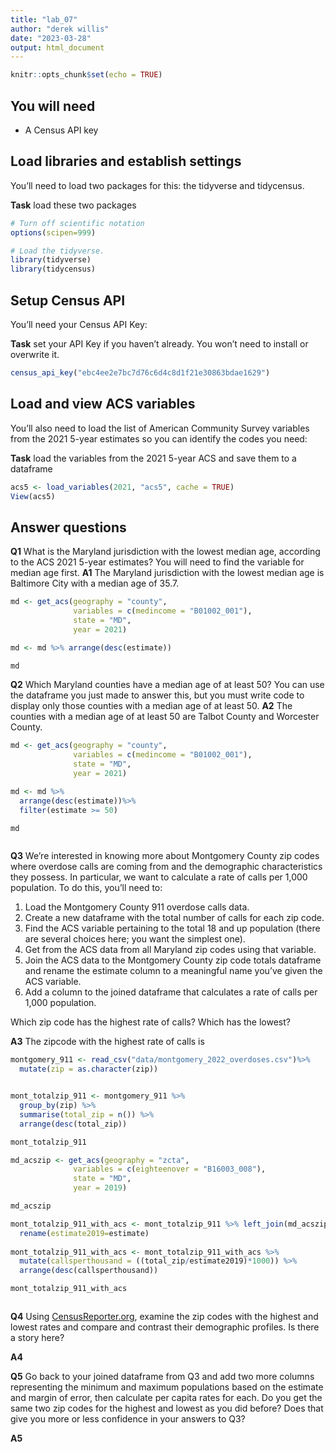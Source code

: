 ```yaml
---
title: "lab_07"
author: "derek willis"
date: "2023-03-28"
output: html_document
---
```


```r
knitr::opts_chunk$set(echo = TRUE)
```

## You will need

-   A Census API key

## Load libraries and establish settings

You'll need to load two packages for this: the tidyverse and tidycensus.

**Task** load these two packages

```r
# Turn off scientific notation
options(scipen=999)

# Load the tidyverse.
library(tidyverse)
library(tidycensus)
```

## Setup Census API

You'll need your Census API Key:

**Task** set your API Key if you haven't already. You won't need to install or overwrite it.

```r
census_api_key("ebc4ee2e7bc7d76c6d4c8d1f21e30863bdae1629")

```

## Load and view ACS variables

You'll also need to load the list of American Community Survey variables from the 2021 5-year estimates so you can identify the codes you need:

**Task** load the variables from the 2021 5-year ACS and save them to a dataframe

```r
acs5 <- load_variables(2021, "acs5", cache = TRUE)
View(acs5)
```

## Answer questions

**Q1** What is the Maryland jurisdiction with the lowest median age, according to the ACS 2021 5-year estimates? You will need to find the variable for median age first. 
**A1** 
The Maryland jurisdiction with the lowest median age is Baltimore City with a median age of 35.7.
```r
md <- get_acs(geography = "county",
              variables = c(medincome = "B01002_001"),
              state = "MD",
              year = 2021)

md <- md %>% arrange(desc(estimate))

md
```

**Q2** Which Maryland counties have a median age of at least 50? You can use the dataframe you just made to answer this, but you must write code to display only those counties with a median age of at least 50. 
**A2** 
The counties with a median age of at least 50 are Talbot County and Worcester County.

```r
md <- get_acs(geography = "county",
              variables = c(medincome = "B01002_001"),
              state = "MD",
              year = 2021)

md <- md %>% 
  arrange(desc(estimate))%>% 
  filter(estimate >= 50)

md



```

**Q3** We're interested in knowing more about Montgomery County zip codes where overdose calls are coming from and the demographic characteristics they possess. In particular, we want to calculate a rate of calls per 1,000 population. To do this, you'll need to:

1. Load the Montgomery County 911 overdose calls data.
2. Create a new dataframe with the total number of calls for each zip code.
2. Find the ACS variable pertaining to the total 18 and up population (there are several choices here; you want the simplest one).
3. Get from the ACS data from all Maryland zip codes using that variable.
4. Join the ACS data to the Montgomery County zip code totals dataframe and rename the estimate column to a meaningful name you've given the ACS variable.
5. Add a column to the joined dataframe that calculates a rate of calls per 1,000 population.

Which zip code has the highest rate of calls? Which has the lowest?

**A3** 
The zipcode with the highest rate of calls is

```r
montgomery_911 <- read_csv("data/montgomery_2022_overdoses.csv")%>%
  mutate(zip = as.character(zip))


mont_totalzip_911 <- montgomery_911 %>%
  group_by(zip) %>%
  summarise(total_zip = n()) %>%
  arrange(desc(total_zip))

mont_totalzip_911

```
```r
md_acszip <- get_acs(geography = "zcta",
              variables = c(eighteenover = "B16003_008"),
              state = "MD",
              year = 2019)

md_acszip

```
```r
mont_totalzip_911_with_acs <- mont_totalzip_911 %>% left_join(md_acszip, by=c('zip'='GEOID'))%>%
  rename(estimate2019=estimate) 
  
mont_totalzip_911_with_acs <- mont_totalzip_911_with_acs %>%
  mutate(callsperthousand = ((total_zip/estimate2019)*1000)) %>%
  arrange(desc(callsperthousand))

mont_totalzip_911_with_acs



```


**Q4** Using [CensusReporter.org](https://censusreporter.org/), examine the zip codes with the highest and lowest rates and compare and contrast their demographic profiles. Is there a story here?

**A4** 

**Q5** Go back to your joined dataframe from Q3 and add two more columns representing the minimum and maximum populations based on the estimate and margin of error, then calculate per capita rates for each. Do you get the same two zip codes for the highest and lowest as you did before? Does that give you more or less confidence in your answers to Q3?

**A5** 

```r
```

